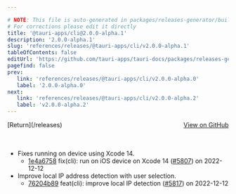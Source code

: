 ```yaml
---

# NOTE: This file is auto-generated in packages/releases-generator/build.ts
# For corrections please edit it directly
title: '@tauri-apps/cli@2.0.0-alpha.1'
description: '2.0.0-alpha.1'
slug: 'references/releases/@tauri-apps/cli/v2.0.0-alpha.1'
tableOfContents: false
editUrl: 'https://github.com/tauri-apps/tauri-docs/packages/releases-generator/build.ts'
pagefind: false
prev:
   link: 'references/releases/@tauri-apps/cli/v2.0.0-alpha.0'
   label: '2.0.0-alpha.0'
next:
   link: 'references/releases/@tauri-apps/cli/v2.0.0-alpha.2'
   label: 'v2.0.0-alpha.2'
---
```


<div style="margin-bottom:3rem; display: flex; justify-content: space-between; align-items: center"><span>[Return](/releases)</span><span><a href="https://github.com/tauri-apps/tauri/releases/tag/@tauri-apps/cli-v2.0.0-alpha.1">View on GitHub</a></span></div>

- Fixes running on device using Xcode 14.
  - [1e4a6758](https://www.github.com/tauri-apps/tauri/commit/1e4a675843c486bddc11292d09fb766e98758514) fix(cli): run on iOS device on Xcode 14 ([#5807](https://www.github.com/tauri-apps/tauri/pull/5807)) on 2022-12-12
- Improve local IP address detection with user selection.
  - [76204b89](https://www.github.com/tauri-apps/tauri/commit/76204b893846a04552f8f8b87ad2c9b55e1b417f) feat(cli): improve local IP detection ([#5817](https://www.github.com/tauri-apps/tauri/pull/5817)) on 2022-12-12

